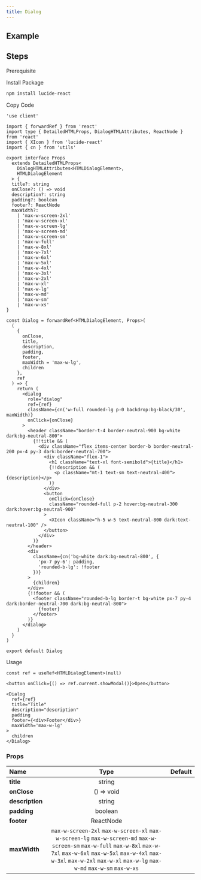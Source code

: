 ```yaml
---
title: Dialog
---
```


## Example

<Storybook url="https://workshop.kidow.me/?path=/docs/components-dialog-v1--docs" />

## Steps

<Steps>

<Step>Prerequisite</Step>

<Blocks>
  <LinkBlock icon="utils" name="cn" slug="/utils/cn" />
</Blocks>

<Step>Install Package</Step>

```bash
npm install lucide-react
```

<Step>Copy Code</Step>

```tsx title="components/Dialog/index.tsx"
'use client'

import { forwardRef } from 'react'
import type { DetailedHTMLProps, DialogHTMLAttributes, ReactNode } from 'react'
import { XIcon } from 'lucide-react'
import { cn } from 'utils'

export interface Props
  extends DetailedHTMLProps<
    DialogHTMLAttributes<HTMLDialogElement>,
    HTMLDialogElement
  > {
  title?: string
  onClose?: () => void
  description?: string
  padding?: boolean
  footer?: ReactNode
  maxWidth?:
    | 'max-w-screen-2xl'
    | 'max-w-screen-xl'
    | 'max-w-screen-lg'
    | 'max-w-screen-md'
    | 'max-w-screen-sm'
    | 'max-w-full'
    | 'max-w-8xl'
    | 'max-w-7xl'
    | 'max-w-6xl'
    | 'max-w-5xl'
    | 'max-w-4xl'
    | 'max-w-3xl'
    | 'max-w-2xl'
    | 'max-w-xl'
    | 'max-w-lg'
    | 'max-w-md'
    | 'max-w-sm'
    | 'max-w-xs'
}

const Dialog = forwardRef<HTMLDialogElement, Props>(
  (
    {
      onClose,
      title,
      description,
      padding,
      footer,
      maxWidth = 'max-w-lg',
      children
    },
    ref
  ) => {
    return (
      <dialog
        role="dialog"
        ref={ref}
        className={cn('w-full rounded-lg p-0 backdrop:bg-black/30', maxWidth)}
        onClick={onClose}
      >
        <header className="border-t-4 border-neutral-900 bg-white dark:bg-neutral-800">
          {!!title && (
            <div className="flex items-center border-b border-neutral-200 px-4 py-3 dark:border-neutral-700">
              <div className="flex-1">
                <h1 className="text-xl font-semibold">{title}</h1>
                {!!description && (
                  <p className="mt-1 text-sm text-neutral-400">{description}</p>
                )}
              </div>
              <button
                onClick={onClose}
                className="rounded-full p-2 hover:bg-neutral-300 dark:hover:bg-neutral-900"
              >
                <XIcon className="h-5 w-5 text-neutral-800 dark:text-neutral-100" />
              </button>
            </div>
          )}
        </header>
        <div
          className={cn('bg-white dark:bg-neutral-800', {
            'px-7 py-6': padding,
            'rounded-b-lg': !footer
          })}
        >
          {children}
        </div>
        {!!footer && (
          <footer className="rounded-b-lg border-t bg-white px-7 py-4 dark:border-neutral-700 dark:bg-neutral-800">
            {footer}
          </footer>
        )}
      </dialog>
    )
  }
)

export default Dialog
```

<Step>Usage</Step>

```tsx
const ref = useRef<HTMLDialogElement>(null)

<button onClick={() => ref.current.showModal()}>Open</button>

<Dialog
  ref={ref}
  title="Title"
  description="description"
  padding
  footer={<div>Footer</div>}
  maxWidth='max-w-lg'
>
  children
</Dialog>
```

</Steps>

### Props

| Name            |                                                                                                                        Type                                                                                                                        | Default |
| :-------------- | :------------------------------------------------------------------------------------------------------------------------------------------------------------------------------------------------------------------------------------------------: | :-----: |
| **title**       |                                                                                                                       string                                                                                                                       |         |
| **onClose**     |                                                                                                                     () => void                                                                                                                     |         |
| **description** |                                                                                                                       string                                                                                                                       |         |
| **padding**     |                                                                                                                      boolean                                                                                                                       |         |
| **footer**      |                                                                                                                     ReactNode                                                                                                                      |         |
| **maxWidth**    | `max-w-screen-2xl` `max-w-screen-xl` `max-w-screen-lg` `max-w-screen-md` `max-w-screen-sm` `max-w-full` `max-w-8xl` `max-w-7xl` `max-w-6xl` `max-w-5xl` `max-w-4xl` `max-w-3xl` `max-w-2xl` `max-w-xl` `max-w-lg` `max-w-md` `max-w-sm` `max-w-xs` |         |
